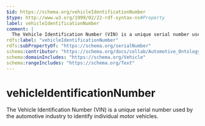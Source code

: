 ```yaml
---
$id: https://schema.org/vehicleIdentificationNumber
$type: http://www.w3.org/1999/02/22-rdf-syntax-ns#Property
label: vehicleIdentificationNumber
comment: |
  The Vehicle Identification Number (VIN) is a unique serial number used by the automotive industry to identify individual motor vehicles.
rdfs:label: "vehicleIdentificationNumber"
rdfs:subPropertyOf: "https://schema.org/serialNumber"
schema:contributor: "https://schema.org/docs/collab/Automotive_Ontology_Working_Group"
schema:domainIncludes: "https://schema.org/Vehicle"
schema:rangeIncludes: "https://schema.org/Text"
---
```


# vehicleIdentificationNumber

The Vehicle Identification Number (VIN) is a unique serial number used by the automotive industry to identify individual motor vehicles.

